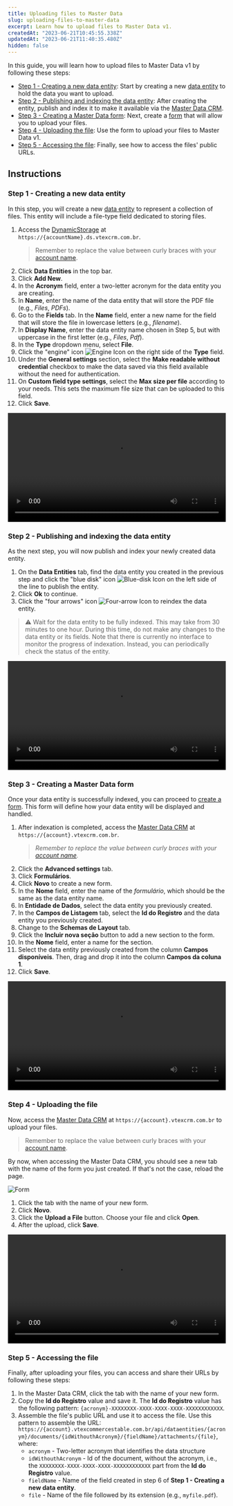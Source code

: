 ```yaml
---
title: Uploading files to Master Data
slug: uploading-files-to-master-data
excerpt: Learn how to upload files to Master Data v1.
createdAt: "2023-06-21T10:45:55.338Z"
updatedAt: "2023-06-21T11:40:35.480Z"
hidden: false
---
```


In this guide, you will learn how to upload files to Master Data v1 by following these steps:

- [Step 1 - Creating a new data entity](#step-1---creating-a-new-data-entity): Start by creating a new [data entity](https://help.vtex.com/en/tutorial/creating-data-entity--tutorials_1265) to hold the data you want to upload.
- [Step 2 - Publishing and indexing the data entity](#step-2---publishing-and-indexing-the-data-entity): After creating the entity, publish and index it to make it available via the [Master Data CRM](https://help.vtex.com/en/tutorial/how-can-i-create-a-field-in-master-data--frequentlyAskedQuestions_1829#crm).
- [Step 3 - Creating a Master Data form](#step-3---creating-a-master-data-form): Next, create a [form](https://help.vtex.com/en/tutorial/creating-form-in-master-data--tutorials_1047) that will allow you to upload your files.
- [Step 4 - Uploading the file](#step-4---uploading-the-file): Use the form to upload your files to Master Data v1.
- [Step 5 - Accessing the file](#step-5---accessing-the-file): Finally, see how to access the files' public URLs.

## Instructions

### Step 1 - Creating a new data entity

In this step, you will create a new [data entity](https://help.vtex.com/en/tutorial/creating-data-entity--tutorials_1265) to represent a collection of files. This entity will include a file-type field dedicated to storing files.

1. Access the [DynamicStorage](https://help.vtex.com/en/tutorial/how-can-i-create-a-field-in-master-data--frequentlyAskedQuestions_1829#dynamic-storage) at `https://{accountName}.ds.vtexcrm.com.br`.
   > Remember to replace the value between curly braces with your [account name](https://help.vtex.com/tutorial/what-is-an-account-name--i0mIGLcg3QyEy8OCicEoC).
2. Click **Data Entities** in the top bar.
3. Click **Add New**.
4. In the **Acronym** field, enter a two-letter acronym for the data entity you are creating.
5. In **Name**, enter the name of the data entity that will store the PDF file (e.g., _Files_, _PDFs_).
6. Go to the **Fields** tab. In the **Name** field, enter a new name for the field that will store the file in lowercase letters (e.g., _filename_).
7. In **Display Name**, enter the data entity name chosen in Step 5, but with uppercase in the first letter (e.g., _Files_, _Pdf_).
8. In the **Type** dropdown menu, select **File**.
9. Click the "engine" icon <img src="https://raw.githubusercontent.com/vtexdocs/dev-portal-content/main/docs/guides/Master-Data/v1-guides/engine-icon.png" alt="Engine Icon"/> on the right side of the **Type** field.
10. Under the **General settings** section, select the **Make readable without credential** checkbox to make the data saved via this field available without the need for authentication.
11. On **Custom field type settings**, select the **Max size per file** according to your needs. This sets the maximum file size that can be uploaded to this field.
12. Click **Save**.

<video width="100%" src="https://raw.githubusercontent.com/vtexdocs/dev-portal-content/main/docs/guides/Master-Data/v1-guides/creating-a-new-data-entity.mp4" controls autoplay></video>

### Step 2 - Publishing and indexing the data entity

As the next step, you will now publish and index your newly created data entity.

1. On the **Data Entities** tab, find the data entity you created in the previous step and click the "blue disk" icon <img alt="Blue-disk Icon" src="https://raw.githubusercontent.com/vtexdocs/dev-portal-content/main/docs/guides/Master-Data/v1-guides/save-icon.png" alt="Save Icon"/> on the left side of the line to publish the entity.
2. Click **Ok** to continue.
3. Click the "four arrows" icon <img alt="Four-arrow Icon" src="https://raw.githubusercontent.com/vtexdocs/dev-portal-content/main/docs/guides/Master-Data/v1-guides/arrows-icon.png"/> to reindex the data entity.

> ⚠️ Wait for the data entity to be fully indexed. This may take from 30 minutes to one hour. During this time, do not make any changes to the data entity or its fields. Note that there is currently no interface to monitor the progress of indexation. Instead, you can periodically check the status of the entity.

<video width="100%" src="https://raw.githubusercontent.com/vtexdocs/dev-portal-content/main/docs/guides/Master-Data/v1-guides/publishing-and-indexing.mp4" controls autoplay></video>

### Step 3 - Creating a Master Data form

Once your data entity is successfully indexed, you can proceed to [create a form](https://help.vtex.com/en/tutorial/creating-form-in-master-data--tutorials_1047). This form will define how your data entity will be displayed and handled.

1. After indexation is completed, access the [Master Data CRM](https://help.vtex.com/en/tutorial/how-can-i-create-a-field-in-master-data--frequentlyAskedQuestions_1829#crm) at `https://{account}.vtexcrm.com.br`.
   > _Remember to replace the value between curly braces with your [account name](https://help.vtex.com/tutorial/what-is-an-account-name--i0mIGLcg3QyEy8OCicEoC)._
2. Click the **Advanced settings** tab.
3. Click **Formulários**.
4. Click **Novo** to create a new form.
5. In the **Nome** field, enter the name of the _formulário_, which should be the same as the data entity name.
6. In **Entidade de Dados**, select the data entity you previously created.
7. In the **Campos de Listagem** tab, select the **Id do Registro** and the data entity you previously created.
8. Change to the **Schemas de Layout** tab.
9. Click the **Incluir nova seção** button to add a new section to the form.
10. In the **Nome** field, enter a name for the section.
11. Select the data entity previously created from the column **Campos disponíveis**. Then, drag and drop it into the column **Campos da coluna 1**.
12. Click **Save**.

<video width="100%" src="https://raw.githubusercontent.com/vtexdocs/dev-portal-content/main/docs/guides/Master-Data/v1-guides/creating-a-master-data-form.mp4" controls autoplay></video>

### Step 4 - Uploading the file

Now, access the [Master Data CRM](https://help.vtex.com/en/tutorial/how-can-i-create-a-field-in-master-data--frequentlyAskedQuestions_1829#crm) at `https://{account}.vtexcrm.com.br` to upload your files.
   > Remember to replace the value between curly braces with your [account name](https://help.vtex.com/tutorial/what-is-an-account-name--i0mIGLcg3QyEy8OCicEoC).

By now, when accessing the Master Data CRM, you should see a new tab with the name of the form you just created. If that's not the case, reload the page.

![Form](https://raw.githubusercontent.com/vtexdocs/dev-portal-content/main/docs/guides/Master-Data/v1-guides/form.png)

1. Click the tab with the name of your new form.
2. Click **Novo**.
3. Click the **Upload a File** button. Choose your file and click **Open**.
4. After the upload, click **Save**.

<video width="100%" src="https://raw.githubusercontent.com/vtexdocs/dev-portal-content/main/docs/guides/Master-Data/v1-guides/uploading-a-file.mp4" controls autoplay></video>

### Step 5 - Accessing the file

Finally, after uploading your files, you can access and share their URLs by following these steps:

1. In the Master Data CRM, click the tab with the name of your new form.
2. Copy the **Id do Registro** value and save it. The **Id do Registro** value has the following pattern: `{acronym}-XXXXXXXX-XXXX-XXXX-XXXX-XXXXXXXXXXXX`.
3. Assemble the file's public URL and use it to access the file. Use this pattern to assemble the URL: `https://{account}.vtexcommercestable.com.br/api/dataentities/{acronym}/documents/{idWithouthAcronym}/{fieldName}/attachments/{file}`, where:
    - `acronym` - Two-letter acronym that identifies the data structure
    - `idWithouthAcronym` - Id of the document, without the acronym, i.e., the `XXXXXXXX-XXXX-XXXX-XXXX-XXXXXXXXXXXX` part from the **Id do Registro** value.
    - `fieldName` - Name of the field created in step 6 of **Step 1 - Creating a new data entity**.
    - `file` - Name of the file followed by its extension (e.g., `myfile.pdf`).
